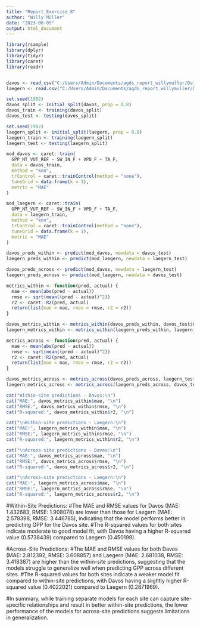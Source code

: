```yaml
---
title: "Report_Exercise_8"
author: "Willy Müller"
date: "2023-06-05"
output: html_document
---
```






```r
library(rsample)
library(dplyr)
library(tidyr)
library(caret)
library(readr)


davos <- read_csv("C:/Users/Admin/Documents/agds_report_willymuller/Data/FLX_CH-Dav_FLUXNET2015_FULLSET_DD_1997-2014_1-3.csv") 
laegern <- read.csv("C:/Users/Admin/Documents/agds_report_willymuller/Data/FLX_CH-Lae_FLUXNET2015_FULLSET_DD_2004-2014_1-4.csv")

```
```r
set.seed(1982)
davos_split <- initial_split(davos, prop = 0.8)
davos_train <- training(davos_split)
davos_test <- testing(davos_split)

set.seed(1982)  
laegern_split <- initial_split(laegern, prop = 0.8)
laegern_train <- training(laegern_split)
laegern_test <- testing(laegern_split)
```


```r
mod_davos <- caret::train(
  GPP_NT_VUT_REF ~ SW_IN_F + VPD_F + TA_F,
  data = davos_train,
  method = "knn",
  trControl = caret::trainControl(method = "none"),
  tuneGrid = data.frame(k = 1),
  metric = "MAE"
)

mod_laegern <- caret::train(
  GPP_NT_VUT_REF ~ SW_IN_F + VPD_F + TA_F,
  data = laegern_train,
  method = "knn",
  trControl = caret::trainControl(method = "none"),
  tuneGrid = data.frame(k = 1),
  metric = "MAE"
)

davos_preds_within <- predict(mod_davos, newdata = davos_test)
laegern_preds_within <- predict(mod_laegern, newdata = laegern_test)

davos_preds_across <- predict(mod_davos, newdata = laegern_test)
laegern_preds_across <- predict(mod_laegern, newdata = davos_test)

metrics_within <- function(pred, actual) {
  mae <- mean(abs(pred - actual))
  rmse <- sqrt(mean((pred - actual)^2))
  r2 <- caret::R2(pred, actual)
  return(list(mae = mae, rmse = rmse, r2 = r2))
}

davos_metrics_within <- metrics_within(davos_preds_within, davos_test$GPP_NT_VUT_REF)
laegern_metrics_within <- metrics_within(laegern_preds_within, laegern_test$GPP_NT_VUT_REF)

metrics_across <- function(pred, actual) {
  mae <- mean(abs(pred - actual))
  rmse <- sqrt(mean((pred - actual)^2))
  r2 <- caret::R2(pred, actual)
  return(list(mae = mae, rmse = rmse, r2 = r2))
}

davos_metrics_across <- metrics_across(davos_preds_across, laegern_test$GPP_NT_VUT_REF)
laegern_metrics_across <- metrics_across(laegern_preds_across, davos_test$GPP_NT_VUT_REF)

cat("Within-site predictions - Davos:\n")
cat("MAE:", davos_metrics_within$mae, "\n")
cat("RMSE:", davos_metrics_within$rmse, "\n")
cat("R-squared:", davos_metrics_within$r2, "\n")

cat("\nWithin-site predictions - Laegern:\n")
cat("MAE:", laegern_metrics_within$mae, "\n")
cat("RMSE:", laegern_metrics_within$rmse, "\n")
cat("R-squared:", laegern_metrics_within$r2, "\n")

cat("\nAcross-site predictions - Davos:\n")
cat("MAE:", davos_metrics_across$mae, "\n")
cat("RMSE:", davos_metrics_across$rmse, "\n")
cat("R-squared:", davos_metrics_across$r2, "\n")

cat("\nAcross-site predictions - Laegern:\n")
cat("MAE:", laegern_metrics_across$mae, "\n")
cat("RMSE:", laegern_metrics_across$rmse, "\n")
cat("R-squared:", laegern_metrics_across$r2, "\n")

```

#Within-Site Predictions:
#The MAE and RMSE values for Davos (MAE: 1.432683, RMSE: 1.908078) are lower than those for Laegern (MAE: 2.578398, RMSE: 3.446785), indicating that the model performs better in predicting GPP  for the Davos site.
#The R-squared values for both sites indicate moderate to good model fit, with Davos having a higher R-squared value (0.5738439) compared to Laegern (0.450199).


#Across-Site Predictions:
#The MAE and RMSE values for both Davos (MAE: 2.812392, RMSE: 3.608857) and Laegern (MAE: 2.681038, RMSE: 3.418387) are higher than the within-site predictions, suggesting that the models struggle to generalize well when predicting GPP across different sites.
#The R-squared values for both sites indicate a weaker model fit compared to within-site predictions, with Davos having a slightly higher R-squared value (0.4022021) compared to Laegern (0.2871969).

#In summary, while training separate models for each site can capture site-specific relationships and result in better within-site predictions, the lower performance of the models for across-site predictions suggests limitations in generalization.




















